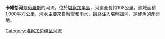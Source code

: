 '''卡維恰河'''是[[俄羅斯|俄羅斯]]的河流，位於[[堪察加半島|堪察加半島]]，河道全長約108公里，流域面積1,000平方公里，河水主要來自融雪和雨水，最終注入[[堪察加河|堪察加河]]，是[[鮭魚|鮭魚]]的產卵地。

{{Russia-geo-stub}}

[[Category:堪察加边疆区河流|Category:堪察加边疆区河流]]